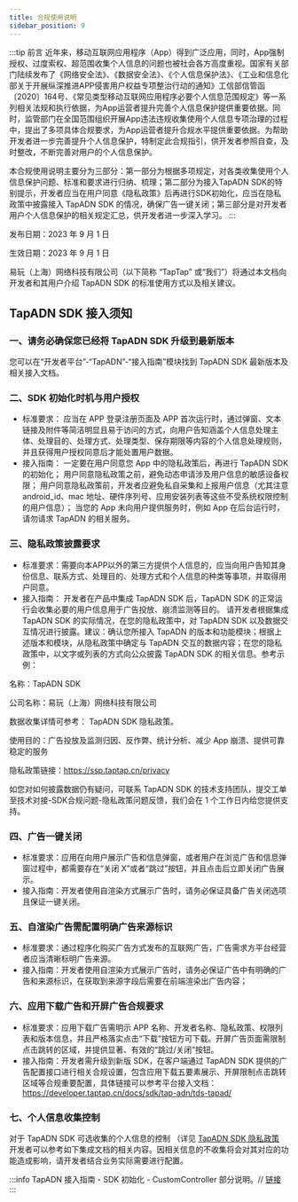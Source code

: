 ```yaml
---
title: 合规使用说明
sidebar_position: 9
---
```



:::tip
前言
近年来，移动互联网应用程序（App）得到广泛应用，同时，App强制授权、过度索权、超范围收集个人信息的问题也被社会各方高度重视。国家有关部门陆续发布了《网络安全法》、《数据安全法》、《个人信息保护法》、《工业和信息化部关于开展纵深推进APP侵害用户权益专项整治行动的通知》工信部信管函〔2020〕164号、《常见类型移动互联网应用程序必要个人信息范围规定》等一系列相关法规和执行依据，为App运营者提升完善个人信息保护提供重要依据。同时，监管部门在全国范围组织开展App违法违规收集使用个人信息专项治理的过程中，提出了多项具体合规要求，为App运营者提升合规水平提供重要依据。为帮助开发者进一步完善提升个人信息保护，特制定此合规指引，供开发者参照自查，及时整改，不断完善对用户的个人信息保护。

本合规使用说明主要分为三部分：第一部分为根据多项规定，对各类收集使用个人信息保护问题、标准和要求进行归纳、梳理；第二部分为接入TapADN SDK的特别提示，开发者应当在用户同意《隐私政策》后再进行SDK初始化，应当在隐私政策中披露接入 TapADN SDK 的情况，确保广告一键关闭；第三部分是对开发者用户个人信息保护的相关规定汇总，供开发者进一步深入学习。
:::

发布日期：2023 年 9 月 1 日

生效日期：2023 年 9 月 1 日

易玩（上海）网络科技有限公司（以下简称 “TapTap” 或“我们”）将通过本文档向开发者和其用户介绍 TapADN SDK 的标准使用方式以及相关建议。


## TapADN SDK 接入须知
### **一、请务必确保您已经将 TapADN SDK 升级到最新版本**
您可以在“开发者平台”-“TapADN”-“接入指南”模块找到 TapADN SDK 最新版本及相关接入文档。

### **二、SDK 初始化时机与用户授权**
- 标准要求： 应当在 APP 登录注册页面及 APP 首次运行时，通过弹窗、文本链接及附件等简洁明显且易于访问的方式，向用户告知涵盖个人信息处理主体、处理目的、处理方式、处理类型、保存期限等内容的个人信息处理规则，并且获得用户授权同意后才能处置用户数据。
- 接入指南： 一定要在用户同意您 App 中的隐私政策后，再进行 TapADN SDK 的初始化； 用户同意隐私政策之前，避免动态申请涉及用户信息的敏感设备权限； 用户同意隐私政策前，开发者应避免私自采集和上报用户信息（尤其注意 
 android_id、mac 地址、硬件序列号、应用安装列表等这些不受系统权限控制的用户信息）； 当您的 App 未向用户提供服务时，例如 App 在后台运行时，请勿请求 TapADN 的相关服务。

### **三、隐私政策披露要求**

- 标准要求：需要向本APP以外的第三方提供个人信息的，应当向用户告知其身份信息、联系方式、处理目的、处理方式和个人信息的种类等事项，并取得用户同意。
- 接入指南： 开发者在产品中集成 TapADN SDK 后，TapADN SDK 的正常运行会收集必要的用户信息用于广告投放、崩溃监测等目的。 请开发者根据集成 TapADN SDK 的实际情况，在您的隐私政策中，对 TapADN SDK 以及数据交互情况进行披露。建议：确认您所接入 TapADN 的版本和功能模块；根据上述版本和模块，从隐私政策中确定与 TapADN 交互的数据内容；在您的隐私政策中，以文字或列表的方式向公众披露 TapADN SDK 的相关信息。参考示例：

名称：TapADN SDK

公司名称：易玩（上海）网络科技有限公司

数据收集详情可参考： TapADN SDK 隐私政策。

使用目的：广告投放及监测归因、反作弊、统计分析、减少 App 崩溃、提供可靠稳定的服务

隐私政策链接：https://ssp.taptap.cn/privacy

如您对如何披露数据仍有疑问，可联系 TapADN SDK 的技术支持团队，提交工单至技术对接-SDK合规问题-隐私政策问题反馈，我们会在 1 个工作日内给您提供支持。

### **四、广告一键关闭**
- 标准要求：应用在向用户展示广告和信息弹窗，或者用户在浏览广告和信息弹窗过程中，都需要存在“关闭 X”或者“跳过”按钮，并且点击后立即关闭广告展示。
- 接入指南：开发者使用自渲染方式展示广告时，请务必保证具备广告关闭选项且保证一键关闭。

### **五、自渲染广告需配置明确广告来源标识**
- 标准要求：通过程序化购买广告方式发布的互联网广告，广告需求方平台经营者应当清晰标明广告来源。
- 接入指南：开发者使用自渲染方式展示广告时，请务必保证广告中有明确的广告和来源标识，在获取到来源字段后需要在前端渲染出广告内容；

### **六、应用下载广告和开屏广告合规要求**
- 标准要求：应用下载广告需明示 APP 名称、开发者名称、隐私政策、权限列表和版本信息，并且严格落实点击“下载”按钮方可下载。开屏广告页面需限制点击跳转的区域，并提供显著、有效的“跳过/关闭”按钮。
- 接入指南：开发者需升级到新版 SDK，在客户端通过 TapADN SDK 提供的广告配置接口进行相关合规设置，包含应用下载五要素展示、开屏限制点击跳转区域等合规重要配置，具体链接可以参考平台接入文档：https://developer.taptap.cn/docs/sdk/tap-adn/tds-tapad/

### **七、个人信息收集控制**
对于 TapADN SDK 可选收集的个人信息的控制 （详见 [TapADN SDK 隐私政策](https://ssp.taptap.cn/privacy) 开发者可以参考如下集成文档的相关内容。因相关信息的不收集将会对其对应的功能造成影响，请开发者结合业务实际需要进行配置。

:::info
TapADN 接入指南 - SDK 初始化 - CustomController 部分说明。// [链接](https://developer.taptap.cn/docs/sdk/tap-adn/tds-tapad/#%E5%88%9D%E5%A7%8B%E5%8C%96)
:::









